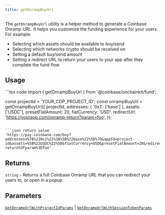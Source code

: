```yaml
---
title: getOnrampBuyUrl
---
```



The `getOnrampBuyUrl` utility is a helper method to generate a Coinbase Onramp URL. It helps you customize the funding
experience for your users. For example:

- Selecting which assets should be available to buy/send
- Selecting which networks crypto should be received on
- Setting a default buy/send amount
- Setting a redirect URL to return your users to your app after they complete the fund flow

## Usage

<CodeGroup>
```tsx code
import { getOnrampBuyUrl } from '@coinbase/onchainkit/fund';

const projectId = 'YOUR_CDP_PROJECT_ID';
const onrampBuyUrl = getOnrampBuyUrl({
  projectId,
  addresses: { '0x1': ['base'] },
  assets: ['USDC'],
  presetFiatAmount: 20,
  fiatCurrency: 'USD',
  redirectUrl: 'https://yourapp.com/onramp-return?param=foo',
});
```

```json return value
'https://pay.coinbase.com/buy?addresses=%7B%220x1%22%3A%5B%22base%22%5D%7D&appId=project-id&assets=%5B%22USDC%22%5D&fiatCurrency=USD&presetFiatAmount=20&redirectUrl=https%3A%2F%2Fyourapp.com%2Fonramp-return%3Fparam%3Dfoo'
```
</CodeGroup>

## Returns

`string` - Returns a full Coinbase Onramp URL that you can redirect your users to, or open in a popup.

## Parameters

[`GetOnrampUrlWithProjectIdParams`](/onchainkit/fund/types#getonrampurlwithprojectidparams) | [`GetOnrampUrlWithSessionTokenParams`](/onchainkit/fund/types#getonrampurlwithsessiontokenparams)
